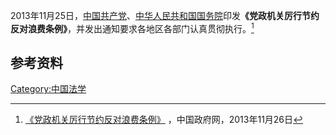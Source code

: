 {{expand|time=2014-06-13T00:13:00+00:00}}
{{legal}}
2013年11月25日，[[中国共产党|中国共产党]]、[[中华人民共和国|中华人民共和国]][[中华人民共和国国务院|国务院]]印发'''《党政机关厉行节约反对浪费条例》'''，并发出通知要求各地区各部门认真贯彻执行。<ref>[http://www.gov.cn/jrzg/2013-11/26/content_2534611.htm 《党政机关厉行节约反对浪费条例》] {{Wayback|url=http://www.gov.cn/jrzg/2013-11/26/content_2534611.htm |date=20200321185320 }}，中国政府网，2013年11月26日</ref>

== 参考资料 ==
{{Reflist}}

[[Category:中国法学|Category:中国法学]]
{{stub}}